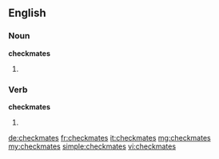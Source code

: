 ==English==

===Noun===
'''checkmates'''

# {{plural of|checkmate}}

===Verb===
'''checkmates'''

# {{en-third-person singular of|checkmate}}

[[de:checkmates]]
[[fr:checkmates]]
[[it:checkmates]]
[[mg:checkmates]]
[[my:checkmates]]
[[simple:checkmates]]
[[vi:checkmates]]